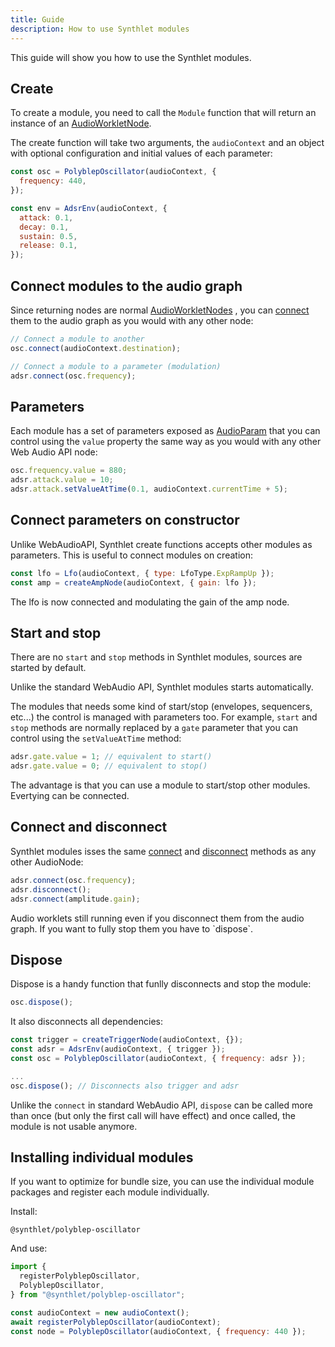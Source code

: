 ```yaml
---
title: Guide
description: How to use Synthlet modules
---
```


This guide will show you how to use the Synthlet modules.

## Create

To create a module, you need to call the `Module` function that will return an instance of an [AudioWorkletNode](https://developer.mozilla.org/en-US/docs/Web/API/AudioWorkletNode).

The create function will take two arguments, the `audioContext` and an object with optional configuration and initial values of each parameter:

```js
const osc = PolyblepOscillator(audioContext, {
  frequency: 440,
});

const env = AdsrEnv(audioContext, {
  attack: 0.1,
  decay: 0.1,
  sustain: 0.5,
  release: 0.1,
});
```

## Connect modules to the audio graph

Since returning nodes are normal [AudioWorkletNodes](https://developer.mozilla.org/en-US/docs/Web/API/AudioWorkletNode/AudioWorkletNode) , you can [connect](https://developer.mozilla.org/en-US/docs/Web/API/AudioNode/connect) them to the audio graph as you would with any other node:

```js
// Connect a module to another
osc.connect(audioContext.destination);

// Connect a module to a parameter (modulation)
adsr.connect(osc.frequency);
```

## Parameters

Each module has a set of parameters exposed as [AudioParam](https://developer.mozilla.org/en-US/docs/Web/API/AudioParam) that you can control using the `value` property the same way as you would with any other Web Audio API node:

```js
osc.frequency.value = 880;
adsr.attack.value = 10;
adsr.attack.setValueAtTime(0.1, audioContext.currentTime + 5);
```

## Connect parameters on constructor

Unlike WebAudioAPI, Synthlet create functions accepts other modules as parameters. This is useful to connect modules on creation:

```js
const lfo = Lfo(audioContext, { type: LfoType.ExpRampUp });
const amp = createAmpNode(audioContext, { gain: lfo });
```

The lfo is now connected and modulating the gain of the amp node.

## Start and stop

There are no `start` and `stop` methods in Synthlet modules, sources are started by default.

<Callout title="No start/stop" type="warn">
  Unlike the standard WebAudio API, Synthlet modules starts automatically.
</Callout>

The modules that needs some kind of start/stop (envelopes, sequencers, etc...) the control is managed with parameters too. For example, `start` and `stop` methods are normally replaced by a `gate` parameter that you can control using the `setValueAtTime` method:

```js
adsr.gate.value = 1; // equivalent to start()
adsr.gate.value = 0; // equivalent to stop()
```

The advantage is that you can use a module to start/stop other modules. Evertying can be connected.

## Connect and disconnect

Synthlet modules isses the same [connect](https://developer.mozilla.org/en-US/docs/Web/API/AudioNode/connect) and [disconnect](https://developer.mozilla.org/en-US/docs/Web/API/AudioNode/disconnect) methods as any other AudioNode:

```js
adsr.connect(osc.frequency);
adsr.disconnect();
adsr.connect(amplitude.gain);
```

<Callout title="Disconnect is not enough" type="warn">
  Audio worklets still running even if you disconnect them from the audio graph.
  If you want to fully stop them you have to `dispose`.
</Callout>

## Dispose

Dispose is a handy function that funlly disconnects and stop the module:

```js
osc.dispose();
```

It also disconnects all dependencies:

```js
const trigger = createTriggerNode(audioContext, {});
const adsr = AdsrEnv(audioContext, { trigger });
const osc = PolyblepOscillator(audioContext, { frequency: adsr });

...
osc.dispose(); // Disconnects also trigger and adsr
```

Unlike the `connect` in standard WebAudio API, `dispose` can be called more than once (but only the first call will have effect) and once called, the module is not usable anymore.

## Installing individual modules

If you want to optimize for bundle size, you can use the individual module packages and register each module individually.

Install:

```package-install
@synthlet/polyblep-oscillator
```

And use:

```js
import {
  registerPolyblepOscillator,
  PolyblepOscillator,
} from "@synthlet/polyblep-oscillator";

const audioContext = new audioContext();
await registerPolyblepOscillator(audioContext);
const node = PolyblepOscillator(audioContext, { frequency: 440 });
```
